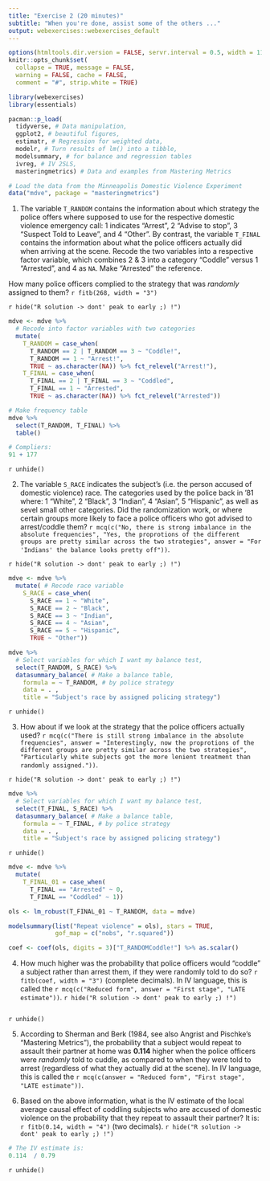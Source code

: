 ```yaml
---
title: "Exercise 2 (20 minutes)"
subtitle: "When you're done, assist some of the others ..."
output: webexercises::webexercises_default
---
```


```r
options(htmltools.dir.version = FALSE, servr.interval = 0.5, width = 115, digits = 2)
knitr::opts_chunk$set(
  collapse = TRUE, message = FALSE, 
  warning = FALSE, cache = FALSE,
  comment = "#", strip.white = TRUE)

library(webexercises)
library(essentials)
```

```r
pacman::p_load(
  tidyverse, # Data manipulation,
  ggplot2, # beautiful figures,
  estimatr, # Regression for weighted data,
  modelr, # Turn results of lm() into a tibble,
  modelsummary, # for balance and regression tables
  ivreg, # IV 2SLS,
  masteringmetrics) # Data and examples from Mastering Metrics

# Load the data from the Minneapolis Domestic Violence Experiment
data("mdve", package = "masteringmetrics")
```

1. The variable `T_RANDOM` contains the information about which strategy the police offers where supposed to use for the respective domestic violence emergency call: 1 indicates "Arrest", 2 "Advise to stop", 3 "Suspect Told to Leave", and 4 "Other". By contrast, the variable `T_FINAL` contains the information about what the police officers actually did when arriving at the scene. Recode the two variables into a respective factor variable, which combines 2 & 3 into a category "Coddle" versus 1 "Arrested", and 4 as `NA`. Make "Arrested" the reference.

How many police officers complied to the strategy that was *randomly* assigned to them? `r fitb(268, width = "3")`

`r hide("R solution -> dont' peak to early ;) !")`
```r
mdve <- mdve %>%
  # Recode into factor variables with two categories
  mutate( 
    T_RANDOM = case_when(
      T_RANDOM == 2 | T_RANDOM == 3 ~ "Coddle!",
      T_RANDOM == 1 ~ "Arrest!",
      TRUE ~ as.character(NA)) %>% fct_relevel("Arrest!"),
    T_FINAL = case_when(
      T_FINAL == 2 | T_FINAL == 3 ~ "Coddled",
      T_FINAL == 1 ~ "Arrested",
      TRUE ~ as.character(NA)) %>% fct_relevel("Arrested"))

# Make frequency table
mdve %>%
  select(T_RANDOM, T_FINAL) %>%
  table()

# Compliers:
91 + 177
```
`r unhide()`

2. The variable `S_RACE` indicates the subject's (i.e. the person accused of domestic violence) race. The categories used by the police back in '81 where: 1 "White", 2 "Black", 3 "Indian", 4 "Asian", 5 "Hispanic", as well as sevel small other categories. Did the randomization work, or where certain groups more likely to face a police officers who got advised to arrest/coddle them? `r mcq(c("No, there is strong imbalance in the absolute frequencies", "Yes, the proprotions of the different groups are pretty similar across the two strategies", answer = "For 'Indians' the balance looks pretty off"))`.

`r hide("R solution -> dont' peak to early ;) !")`
```r
mdve <- mdve %>%
  mutate( # Recode race variable
    S_RACE = case_when(
      S_RACE == 1 ~ "White",
      S_RACE == 2 ~ "Black",
      S_RACE == 3 ~ "Indian",
      S_RACE == 4 ~ "Asian",
      S_RACE == 5 ~ "Hispanic",
      TRUE ~ "Other"))

mdve %>%
  # Select variables for which I want my balance test,
  select(T_RANDOM, S_RACE) %>%
  datasummary_balance( # Make a balance table,
    formula = ~ T_RANDOM, # by police strategy
    data = . ,
    title = "Subject's race by assigned policing strategy") 
```
`r unhide()`

3. How about if we look at the strategy that the police officers actually used? `r mcq(c("There is still strong imbalance in the absolute frequencies", answer = "Interestingly, now the proprotions of the different groups are pretty similar across the two strategies", "Particularly white subjects got the more lenient treatment than randomly assigned."))`.

`r hide("R solution -> dont' peak to early ;) !")`
```r
mdve %>%
  # Select variables for which I want my balance test,
  select(T_FINAL, S_RACE) %>%
  datasummary_balance( # Make a balance table,
    formula = ~ T_FINAL, # by police strategy
    data = . ,
    title = "Subject's race by assigned policing strategy") 
```
`r unhide()`

```r
mdve <- mdve %>%
  mutate(
    T_FINAL_01 = case_when(
      T_FINAL == "Arrested" ~ 0,
      T_FINAL == "Coddled" ~ 1))

ols <- lm_robust(T_FINAL_01 ~ T_RANDOM, data = mdve)

modelsummary(list("Repeat violence" = ols), stars = TRUE,
             gof_map = c("nobs", "r.squared"))
```

```r
coef <- coef(ols, digits = 3)["T_RANDOMCoddle!"] %>% as.scalar()
```
4. How much higher was the probability that police officers would "coddle" a subject rather than arrest them, if they were randomly told to do so? `r fitb(coef, width = "3")` (complete decimals). In IV language, this is called the `r mcq(c("Reduced form", answer = "First stage", "LATE estimate"))`.
`r hide("R solution -> dont' peak to early ;) !")` 
```r
```
`r unhide()`

5. According to Sherman and Berk (1984, see also Angrist and Pischke's "Mastering Metrics"), the probability that a subject would repeat to assault their partner at home was **0.114** higher when the police officers were *randomly* told to cuddle, as compared to when they were told to arrest (regardless of what they actually did at the scene). In IV language, this is called the `r mcq(c(answer = "Reduced form", "First stage", "LATE estimate"))`.

6. Based on the above information, what is the IV estimate of the local average causal effect of coddling subjects who are accused of domestic violence on the probability that they repeat to assault their partner? It is: `r fitb(0.14, width = "4")` (two decimals).
`r hide("R solution -> dont' peak to early ;) !")`
```r
# The IV estimate is:
0.114  / 0.79
```
`r unhide()`